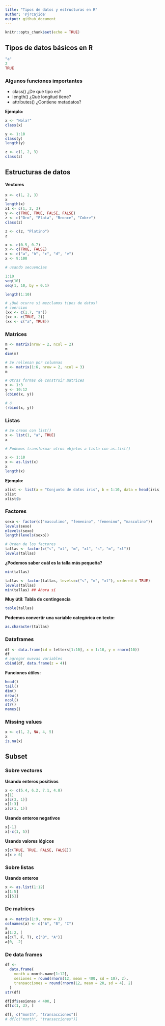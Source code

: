 ```yaml
---
title: "Tipos de datos y estructuras en R"
author: '@jrcajide'
output: github_document
---
```


```r
knitr::opts_chunk$set(echo = TRUE)
```

## Tipos de datos básicos en R

```r
"a"
2
TRUE
```

### Algunos funciones importantes

* class()  ¿De qué tipo es?
* length()  ¿Qué longitud tiene?
* attributes()  ¿Contiene metadatos?

**Ejemplo:**
```r
x <- "Hola!"
class(x)

y <- 1:10
class(y)
length(y)

z <- c(1, 2, 3)
class(z)

```

## Estructuras de datos

#### Vectores

```r
x <- c(1, 2, 3)
x
length(x)
x1 <- c(1, 2, 3)
y <- c(TRUE, TRUE, FALSE, FALSE)
z <- c("Oro", "Plata", "Bronce", "Cobre")
class(z)

z <- c(z, "Platino")
z

x <- c(0.5, 0.7)
x <- c(TRUE, FALSE)
x <- c("a", "b", "c", "d", "e")
x <- 9:100

# usando secuencias

1:10
seq(10)
seq(1, 10, by = 0.1)

length(1:10)

# ¿Qué ocurre si mezclamos tipos de datos?
# coercion
(xx <- c(1.7, "a"))
(xx <- c(TRUE, 2))
(xx <- c("a", TRUE))


```

### Matrices

```r
m <- matrix(nrow = 2, ncol = 2)
m
dim(m)

# Se rellenan por columnas
m <- matrix(1:6, nrow = 2, ncol = 3)
m

# Otras formas de construir matrices
x <- 1:3
y <- 10:12
(cbind(x, y))

# ó
(rbind(x, y))

```

### Listas

```r

# Se crean con list()
x <- list(1, "a", TRUE)
x

# Podemos transformar otros objetos a lista con as.list()

x <- 1:10
x <- as.list(x)
x
length(x)
```

**Ejemplo:**
```r
xlist <- list(a = "Conjunto de datos iris", b = 1:10, data = head(iris))
xlist
xlist$b
```

### Factores

```r
sexo <- factor(c("masculino", "femenino", "femenino", "masculino"))
levels(sexo)
nlevels(sexo)
length(levels(sexo))

# Orden de los factores
tallas <- factor(c("s", "xl", "m", "xl", "s", "m", "xl"))
levels(tallas)


```
**¿Podemos saber cuál es la talla más pequeña?**
```r
min(tallas)
```

```r

tallas <- factor(tallas, levels=c("s", "m", "xl"), ordered = TRUE)
levels(tallas)
min(tallas) ## Ahora sí

```

**Muy útil: Tabla de contingencia**
```r
table(tallas)
```

**Podemos convertir una variable categórica en texto:**
```r
as.character(tallas)
```

### Dataframes
```r
df <- data.frame(id = letters[1:10], x = 1:10, y = rnorm(10))
df
# agregar nuevas variables
cbind(df, data.frame(z = 4))
```

**Funciones útiles:**
```r
head()
tail()
dim()
nrow()
ncol()
str()
names()
```

### Missing values
```r
x <- c(1, 2, NA, 4, 5)
x
is.na(x) 

```

## Subset

### Sobre vectores

**Usando enteros positivos**
```r
x <- c(5.4, 6.2, 7.1, 4.8)
x[1]
x[c(3, 1)]
x[1:3]
x[c(1, 1)]
```

**Usando enteros negativos**
```r
x[-1]
x[-c(1, 5)]
```

**Usando valores lógicos**
```r
x[c(TRUE, TRUE, FALSE, FALSE)]
x[x > 6]
```


### Sobre listas

**Usando enteros**
```r
x <- as.list(1:12)
x[1:5]
x[[5]]
```


### De matrices

```r
a <- matrix(1:9, nrow = 3)
colnames(a) <- c("A", "B", "C")
a
a[1:2, ]
a[c(T, F, T), c("B", "A")]
a[0, -2]
```

### De data frames

```r
df <-
  data.frame(
    month = month.name[1:12],
    sesiones = round(rnorm(12, mean = 400, sd = 10), 2),
    transacciones = round(rnorm(12, mean = 20, sd = 4), 2)
  )
str(df)

df[df$sesiones < 400, ]
df[c(1, 3), ]

df[, c("month", "transacciones")]
# df[c("month", "transacciones")]


```
